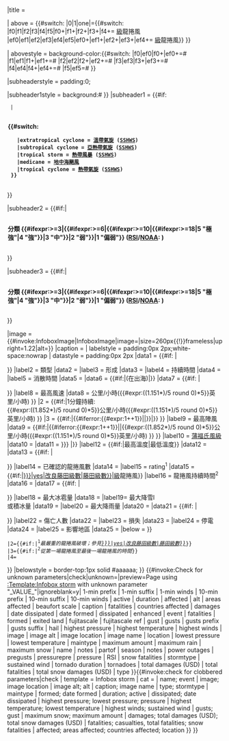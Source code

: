 {{Infobox
|bodyclass = vevent
| bodystyle      = border-collapse:collapse;{{#if:{{{dissipated|}}}|<!--if-->|<!--not-->}}
|title = {{if empty|{{{name|}}}|{{{event|}}}|<includeonly>{{PAGENAMEBASE}}</includeonly>}}

<!-- 龍捲風 -->
| above = {{#switch: {{lc:{{{tornadoes|}}}}} |0|1|one|={{#switch: {{lc:{{{fujitascale}}}}} 
|f0|f1|f2|f3|f4|f5|f0+|f1+|f2+|f3+|f4+= [[藤田級數|{{uc:{{{fujitascale}}}}}級]]龍捲風
|ef0|ef1|ef2|ef3|ef4|ef5|ef0+|ef1+|ef2+|ef3+|ef4+= [[改良藤田級數|{{uc:{{{fujitascale}}}}}級]]龍捲風}} }}

| abovestyle = background-color:{{#switch: {{lc:{{{fujitascale}}}}}
|f0|ef0|f0+|ef0+=#{{Storm colour|storm}}
|f1|ef1|f1+|ef1+=#{{Storm colour|cat1}}
|f2|ef2|f2+|ef2+=#{{Storm colour|cat2}}
|f3|ef3|f3+|ef3+=#{{Storm colour|cat3}}
|f4|ef4|f4+|ef4+=#{{Storm colour|cat4}}
|f5|ef5=#{{Storm colour|cat5}} }}

|subheaderstyle = padding:0;

<!-- Type header -->
|subheader1style = background:#{{Storm colour|{{#switch:{{{maintype}}}
  |extratropical cyclone = post-tropical
  |subtropical cyclone = storm
  |tropical storm = storm
  |medicane = storm
  |tropical cyclone = cat1
  |#default = 
  }}
}}
|subheader1 = {{#if:{{{maintype|}}}
  |<div style="font-weight:bold; padding:0.1em; background:#{{Storm colour|{{#switch:{{{maintype}}}|extratropical cyclone = post-tropical|subtropical cyclone = storm|tropical storm = storm|medicane = storm|tropical cyclone = cat1|#default = }}}}">{{#switch:{{{maintype}}}
    |extratropical cyclone = [[溫帶氣旋]] ([[薩菲爾-辛普森颶風風力等級|SSHWS]])
    |subtropical cyclone = [[亞熱帶氣旋]] ([[薩菲爾-辛普森颶風風力等級|SSHWS]])
    |tropical storm = [[熱帶風暴]] ([[薩菲爾-辛普森颶風風力等級|SSHWS]])
    |medicane = [[地中海颶風]]
    |tropical cyclone = [[熱帶氣旋]] ([[薩菲爾-辛普森颶風風力等級|SSHWS]])
  }}</div>
}}

<!-- RSI (美國冬季風暴) -->
|subheader2 = {{#if:{{{RSI|}}}|<div style="font-weight:bold;padding:0.1em;background-color:#{{Storm colour|{{#ifexpr:{{{RSI}}}>=3|{{#ifexpr:{{{RSI}}}>=6|{{#ifexpr:{{{RSI}}}>=10|{{#ifexpr:{{{RSI}}}>=18|cat5|cat4}}|cat3}}|cat2}}|cat1}} }}">分類&nbsp;{{#ifexpr:{{{RSI}}}>=3|{{#ifexpr:{{{RSI}}}>=6|{{#ifexpr:{{{RSI}}}>=10|{{#ifexpr:{{{RSI}}}>=18|5&nbsp;"極強"|4&nbsp;"強"}}|3&nbsp;"中"}}|2&nbsp;"弱"}}|1&nbsp;"偏弱"}}&nbsp;([[區域降雪指數|RSI]]/[[NOAA]]:&nbsp;{{{RSI}}})</div>}}

<!-- RSI2 (美國冬季風暴) -->
|subheader3 = {{#if:{{{RSI2|}}}|<div style="font-weight:bold;padding:0.1em;background-color:#{{Storm colour|{{#ifexpr:{{{RSI2}}}>=3|{{#ifexpr:{{{RSI2}}}>=6|{{#ifexpr:{{{RSI2}}}>=10|{{#ifexpr:{{{RSI2}}}>=18|cat5|cat4}}|cat3}}|cat2}}|cat1}} }}">分類&nbsp;{{#ifexpr:{{{RSI2}}}>=3|{{#ifexpr:{{{RSI2}}}>=6|{{#ifexpr:{{{RSI2}}}>=10|{{#ifexpr:{{{RSI2}}}>=18|5&nbsp;"極強"|4&nbsp;"強"}}|3&nbsp;"中"}}|2&nbsp;"弱"}}|1&nbsp;"偏弱"}}&nbsp;([[區域降雪指數|RSI]]/[[NOAA]]:&nbsp;{{{RSI2}}})</div>}}


|image = {{#invoke:InfoboxImage|InfoboxImage|image={{if empty|{{{image|}}}|{{{image location|}}}}}|size=260px{{!}}frameless|upright=1.22|alt={{if empty|{{{image alt|}}}|{{{alt|}}}}}}}
|caption = {{if empty|{{{caption|}}}|{{{image name|}}}}}
|  labelstyle    = padding:0px 2px;white-space:nowrap
|   datastyle    = padding:0px 2px
|data1 = {{#if: {{{type|}}}{{{stormtype|}}}{{{formed|}}}{{{date formed|}}}{{{duration|}}}{{{active|}}}{{{dissipated|}}}{{{date dissipated|}}}{{{exited land|}}} | <tr><td colspan="2" style="text-align:center; border-top:#aaa 1px solid;"></td></tr> }}
|label2 = 類型
|data2 = {{if empty|{{{type|}}}|{{{stormtype|}}}}}
|label3 = 形成
|data3 = {{if empty|{{{formed|}}}|{{{date formed|}}}}}
|label4 = 持續時間
|data4 = {{if empty|{{{duration|}}}|{{{active|}}}}}
|label5 = 消散時間
|data5 = {{if empty|{{{dissipated|}}}|{{{date dissipated|}}}}}
|data6 = {{#if:{{{exited land|}}}|(在{{{exited land|}}}出海)|}}
|data7 = {{#if: {{{10-min winds|}}}{{{1-min winds|}}}{{{highest winds|}}}{{{sustained wind|}}}{{{gusts|}}}{{{gust|}}}{{{beaufort scale|}}}{{{highest pressure|}}}{{{lowest pressure|}}}{{{pressurepre|}}}{{{pressure|}}}{{{highest temperature|}}}{{{lowest temperature|}}} | <tr><td colspan="2" style="text-align:center; border-top:#aaa 1px solid;"></td></tr> }}
|label8 = 最高風速
|data8 = {{unbulleted list
|1 = {{#if:{{{10-min winds|}}}|10分鐘持續:<br />{{{10-min prefix|}}}{{#expr:((1.852*{{{10-min winds}}})/5 round 0)*5}}公里/小時({{#expr:((1.151*{{{10-min winds}}})/5 round 0)*5}}英里/小時){{{10-min suffix|}}} }}
|2 = {{#if:{{{1-min winds|}}}|1分鐘持續:<br />{{{1-min prefix|}}}{{#expr:((1.852*{{{1-min winds}}})/5 round 0)*5}}公里/小時({{#expr:((1.151*{{{1-min winds}}})/5 round 0)*5}}英里/小時){{{1-min suffix|}}} }}
|3 = {{#if:{{{highest winds|}}}|{{#iferror:{{#expr:1+{{{highest winds}}}+1}}|{{{highest winds}}}|{{Convert|{{{highest winds}}}|kph|mph|abbr=on|lk=on}}}}|{{{sustained wind|}}}}}
}}
|label9 = 最高陣風
|data9 = {{#if:{{{gusts|}}}{{{gust|}}}|{{#iferror:{{#expr:1+{{if empty|{{{gusts|}}}|{{{gust}}}}}+1}}|{{if empty|{{{gusts|}}}|{{{gust|}}}}}|{{if empty|{{{gusts prefix|}}}|{{{pregusts|}}}}}{{#expr:((1.852*{{if empty|{{{gusts|}}}|{{{gust}}}}})/5 round 0)*5}}公里/小時({{#expr:((1.151*{{if empty|{{{gusts|}}}|{{{gust}}}}})/5 round 0)*5}}英里/小時){{{gusts suffix|}}}{{main other|[[Category:Pages using infobox storm with gust parameter]]}} }} }}
|label10 = [[蒲福氏風級]]
|data10 = {{{beaufort scale|}}}
|data11 = {{{pressurepre|{{{Pressurepre|}}}}}} {{if empty|{{{highest pressure|}}}|{{#if:{{{lowest pressure|}}}|{{Convert|{{{lowest pressure|}}}|mb|inHg|abbr=on|lk=on|sigfig=4|comma=off}}}}|{{{pressure|}}}}}
|label12 =  {{#if:{{{highest temperature|}}}|最高溫度|最低溫度}}
|data12 = {{if empty|{{{highest temperature|}}}|{{{lowest temperature|}}}}}
|data13 = {{#if: {{{tornadoes|}}}{{{fujitascale|}}}{{{tornado duration|}}} | <tr><td colspan="2" style="text-align:center; border-top:#aaa 1px solid;"></td></tr> }}
|label14 = 已確認的龍捲風數
|data14 = {{{tornadoes|}}}
|label15 = {{abbr|Max.|Maximum}} rating<sup>1</sup>
|data15 = {{#if:{{{fujitascale|}}}|[[{{#ifeq:{{{enhanced|}}}|yes|改良藤田級數|藤田級數}}|{{{fujitascale}}}級]]龍捲風}}{{{fujitascale ref|}}}
|label16 = 龍捲風持續時間<sup>2</sup>
|data16 = {{{tornado duration|}}}
|data17 = {{#if: {{{hail|}}}{{{maximum snow|}}}{{{maximum amount|}}}{{{maximum rain|}}} | <tr><td colspan="2" style="text-align:center; border-top:#aaa 1px solid;"></td></tr> }}
|label18 = 最大冰雹量
|data18 = {{{hail|}}}
|label19= 最大降雪l<br>或積冰量
|data19 = {{if empty|{{{maximum snow|}}}|{{{maximum amount|}}}}}
|label20 = 最大降雨量
|data20 = {{{maximum rain|}}}
|data21 = {{#if: {{{damages|}}}{{{total damages (USD)|}}}{{{total snow damages (USD)|}}}{{{power outages|}}}{{{casualties|}}}{{{fatalities|}}}{{{total fatalities|}}}{{{snow fatalities|}}}{{{affected|}}}{{{areas affected|}}}{{{countries affected|}}}{{{location|}}} | <tr><td colspan="2" style="text-align:center; border-top:#aaa 1px solid;"></td></tr> }}
|label22 = 傷亡人數
|data22 = {{if empty|{{{casualties|}}}|{{{fatalities|}}}|{{{total fatalities|}}}|{{{snow fatalities|}}}}}
|label23 = 損失
|data23 = {{if empty|{{{damages|}}}|{{{total damages (USD)|}}}|{{{total snow damages (USD)|}}}}}
|label24 = 停電
|data24 = {{{power outages|}}}
|label25 = 影響地區
|data25 = {{if empty|{{{affected|}}}|{{{areas affected|}}}|{{{countries affected|}}}|{{{location|}}}}}
|below = {{br separated entries
 |1 = {{#if:{{{partof|}}}|<div style="padding:0.1em;">{{{partof|}}}的一部分</div>|{{#if:{{{season|}}}|<div style="padding:0.1em;">'''{{{season|}}}'''的一部分</div>|}}}}
 |2={{#if:{{{fujitascale|}}}|<sup>1</sup>''最嚴重的龍捲風破壞；參見[[{{#ifeq:{{{enhanced|}}}|yes|改良藤田級數|藤田級數}}]]''}}
 |3={{#if:{{{tornado duration|}}}|<sup>2</sup>''從第一場龍捲風至最後一場龍捲風的時間''}}
 |4={{{notes|}}}
}}
|belowstyle = border-top:1px solid #aaaaaa;
}}
{{#invoke:Check for unknown parameters|check|unknown={{main other|[[Category:Pages using infobox storm with unknown parameters|_VALUE_{{PAGENAME}}]]}}|preview=Page using [[:Template:Infobox storm]] with unknown parameter "_VALUE_"|ignoreblank=y| 1-min prefix | 1-min suffix | 1-min winds | 10-min prefix | 10-min suffix | 10-min winds | active | duration | affected | alt | areas affected | beaufort scale | caption | fatalities | countries affected | damages | date dissipated | date formed | dissipated | enhanced | event | fatalities | formed | exited land | fujitascale | fujitascale ref | gust | gusts | gusts prefix | gusts suffix | hail | highest pressure | highest temperature | highest winds | image | image alt | image location | image name | location | lowest pressure | lowest temperature | maintype | maximum amount | maximum rain | maximum snow | name | notes | partof | season | notes | power outages | pregusts | pressurepre | pressure | RSI | snow fatalities | stormtype | sustained wind | tornado duration | tornadoes | total damages (USD) | total fatalities | total snow damages (USD) | type 
}}{{#invoke:check for clobbered parameters|check
| template = Infobox storm
| cat = {{main other|Category:Pages using infobox storm with redundant parameters}}
| name; event
| image; image location
| image alt; alt
| caption; image name
| type; stormtype
| maintype
| formed; date formed
| duration; active
| dissipated; date dissipated
| highest pressure; lowest pressure; pressure
| highest temperature; lowest temperature
| highest winds; sustained wind
| gusts; gust
| maximum snow; maximum amount
| damages; total damages (USD); total snow damages (USD)
| fatalities; casualties, total fatalities; snow fatalities
| affected; areas affected; countries affected; location
}}{{main other|{{#if:{{{notes|}}}|
[[Category:Pages using infobox storm with notes parameter]]
}}
}}<noinclude>
{{DOC}}
</noinclude>